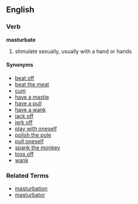 ==English==
===Verb===
'''masturbate'''

# stimulate sexually, usually with a hand or hands

====Synonyms====
*[[beat off]]
*[[beat the meat]]
*[[cum]]
*[[have a mastie]]
*[[have a pull]]
*[[have a wank]]
*[[jack off]]
*[[jerk off]]
*[[play with oneself]]
*[[polish the pole]]
*[[pull oneself]]
*[[spank the monkey]]
*[[toss off]]
*[[wank]]

===Related Terms===
*[[masturbation]]
*[[masturbator]]